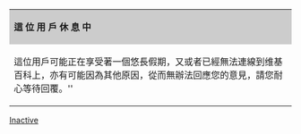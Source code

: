 {| cellspacing="1" cellpadding="1" style="background: #F1F1DE; border: 1px solid #CC9; padding: 5px; font-size: 80%;"
|- style="text-align: center;"
| style="background: #CCC;" |'''這 位 用 戶 休 息 中'''
|-
| colspan="3" |這位用戶可能正在享受著一個悠長假期，又或者已經無法連線到维基百科上，亦有可能因為其他原因，從而無辦法回應您的意見，請您耐心等待回覆。''
|}<noinclude>
[[Category:维基百科状态用户框|Inactive]]

</noinclude>
